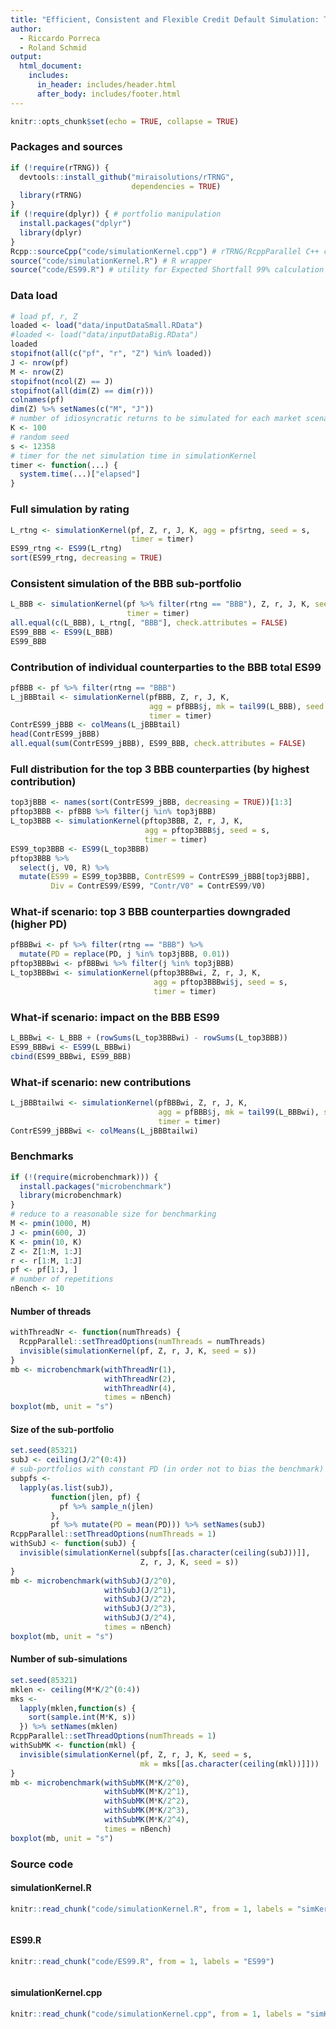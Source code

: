 ```yaml
---
title: "Efficient, Consistent and Flexible Credit Default Simulation: TRNG & RcppParallel"
author:
  - Riccardo Porreca
  - Roland Schmid
output:
  html_document:
    includes:
      in_header: includes/header.html
      after_body: includes/footer.html
---
```


```r
knitr::opts_chunk$set(echo = TRUE, collapse = TRUE)
```

### Packages and sources
```r
if (!require(rTRNG)) {
  devtools::install_github("miraisolutions/rTRNG",
                           dependencies = TRUE)
  library(rTRNG)
}
if (!require(dplyr)) { # portfolio manipulation
  install.packages("dplyr")
  library(dplyr)
}
Rcpp::sourceCpp("code/simulationKernel.cpp") # rTRNG/RcppParallel C++ code
source("code/simulationKernel.R") # R wrapper
source("code/ES99.R") # utility for Expected Shortfall 99% calculation
```




### Data load
```r
# load pf, r, Z
loaded <- load("data/inputDataSmall.RData")
#loaded <- load("data/inputDataBig.RData")
loaded
stopifnot(all(c("pf", "r", "Z") %in% loaded))
J <- nrow(pf)
M <- nrow(Z)
stopifnot(ncol(Z) == J)
stopifnot(all(dim(Z) == dim(r)))
colnames(pf)
dim(Z) %>% setNames(c("M", "J"))
# number of idiosyncratic returns to be simulated for each market scenario
K <- 100
# random seed
s <- 12358
# timer for the net simulation time in simulationKernel
timer <- function(...) {
  system.time(...)["elapsed"]
}
```


### Full simulation by rating
```r
L_rtng <- simulationKernel(pf, Z, r, J, K, agg = pf$rtng, seed = s,
                           timer = timer)
ES99_rtng <- ES99(L_rtng)
sort(ES99_rtng, decreasing = TRUE)
```

### Consistent simulation of the BBB sub-portfolio
```r
L_BBB <- simulationKernel(pf %>% filter(rtng == "BBB"), Z, r, J, K, seed = s,
                          timer = timer)
all.equal(c(L_BBB), L_rtng[, "BBB"], check.attributes = FALSE)
ES99_BBB <- ES99(L_BBB)
ES99_BBB
```

### Contribution of individual counterparties to the BBB total ES99
```r
pfBBB <- pf %>% filter(rtng == "BBB")
L_jBBBtail <- simulationKernel(pfBBB, Z, r, J, K, 
                               agg = pfBBB$j, mk = tail99(L_BBB), seed = s,
                               timer = timer)
ContrES99_jBBB <- colMeans(L_jBBBtail)
head(ContrES99_jBBB)
all.equal(sum(ContrES99_jBBB), ES99_BBB, check.attributes = FALSE)
```

### Full distribution for the top 3 BBB counterparties (by highest contribution)
```r
top3jBBB <- names(sort(ContrES99_jBBB, decreasing = TRUE))[1:3]
pftop3BBB <- pfBBB %>% filter(j %in% top3jBBB) 
L_top3BBB <- simulationKernel(pftop3BBB, Z, r, J, K, 
                              agg = pftop3BBB$j, seed = s,
                              timer = timer)
ES99_top3BBB <- ES99(L_top3BBB)
pftop3BBB %>% 
  select(j, V0, R) %>%
  mutate(ES99 = ES99_top3BBB, ContrES99 = ContrES99_jBBB[top3jBBB],
         Div = ContrES99/ES99, "Contr/V0" = ContrES99/V0)
```

### What-if scenario: top 3 BBB counterparties downgraded (higher PD)
```r
pfBBBwi <- pf %>% filter(rtng == "BBB") %>%
  mutate(PD = replace(PD, j %in% top3jBBB, 0.01))
pftop3BBBwi <- pfBBBwi %>% filter(j %in% top3jBBB)
L_top3BBBwi <- simulationKernel(pftop3BBBwi, Z, r, J, K, 
                                agg = pftop3BBBwi$j, seed = s,
                                timer = timer)
```

### What-if scenario: impact on the BBB ES99
```r
L_BBBwi <- L_BBB + (rowSums(L_top3BBBwi) - rowSums(L_top3BBB))
ES99_BBBwi <- ES99(L_BBBwi)
cbind(ES99_BBBwi, ES99_BBB)
```

### What-if scenario: new contributions
```r
L_jBBBtailwi <- simulationKernel(pfBBBwi, Z, r, J, K, 
                                 agg = pfBBB$j, mk = tail99(L_BBBwi), seed = s,
                                 timer = timer)
ContrES99_jBBBwi <- colMeans(L_jBBBtailwi)
```


### Benchmarks
```r
if (!(require(microbenchmark))) {
  install.packages("microbenchmark")
  library(microbenchmark)
}
# reduce to a reasonable size for benchmarking
M <- pmin(1000, M)
J <- pmin(600, J)
K <- pmin(10, K)
Z <- Z[1:M, 1:J]
r <- r[1:M, 1:J]
pf <- pf[1:J, ]
# number of repetitions
nBench <- 10

```

#### Number of threads
```r
withThreadNr <- function(numThreads) {
  RcppParallel::setThreadOptions(numThreads = numThreads)
  invisible(simulationKernel(pf, Z, r, J, K, seed = s))
}
mb <- microbenchmark(withThreadNr(1),
                     withThreadNr(2),
                     withThreadNr(4),
                     times = nBench)
boxplot(mb, unit = "s")
```

#### Size of the sub-portfolio
```r
set.seed(85321)
subJ <- ceiling(J/2^(0:4))
# sub-portfolios with constant PD (in order not to bias the benchmark)
subpfs <-
  lapply(as.list(subJ), 
         function(jlen, pf) {
           pf %>% sample_n(jlen)
         },
         pf %>% mutate(PD = mean(PD))) %>% setNames(subJ)
RcppParallel::setThreadOptions(numThreads = 1)
withSubJ <- function(subJ) {
  invisible(simulationKernel(subpfs[[as.character(ceiling(subJ))]], 
                             Z, r, J, K, seed = s))
}
mb <- microbenchmark(withSubJ(J/2^0),
                     withSubJ(J/2^1),
                     withSubJ(J/2^2),
                     withSubJ(J/2^3),
                     withSubJ(J/2^4),
                     times = nBench)
boxplot(mb, unit = "s")
```

#### Number of sub-simulations
```r
set.seed(85321)
mklen <- ceiling(M*K/2^(0:4))
mks <- 
  lapply(mklen,function(s) {
    sort(sample.int(M*K, s))
  }) %>% setNames(mklen)
RcppParallel::setThreadOptions(numThreads = 1)
withSubMK <- function(mkl) {
  invisible(simulationKernel(pf, Z, r, J, K, seed = s,
                             mk = mks[[as.character(ceiling(mkl))]]))
}
mb <- microbenchmark(withSubMK(M*K/2^0),
                     withSubMK(M*K/2^1),
                     withSubMK(M*K/2^2),
                     withSubMK(M*K/2^3),
                     withSubMK(M*K/2^4),
                     times = nBench)
boxplot(mb, unit = "s")
```

### Source code

#### simulationKernel.R
```r
knitr::read_chunk("code/simulationKernel.R", from = 1, labels = "simKernelR")
```
```r
```

#### ES99.R
```r
knitr::read_chunk("code/ES99.R", from = 1, labels = "ES99")
```
```r
```

#### simulationKernel.cpp
```r
knitr::read_chunk("code/simulationKernel.cpp", from = 1, labels = "simKernelCpp")
```
```Rcpp
```

